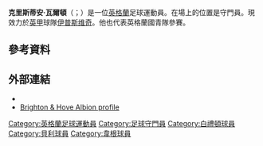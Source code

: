 {{unreferenced|time=2019-04-19T02:02:48+00:00}}
{{noteTA
|G1=Football
|G2=EPL
|G3=FAcup
|1=zh-hans:沃尔顿; zh-hk:禾頓; zh-tw:瓦爾頓;
}}
{{Infobox football biography
| name                = 克里斯蒂安·瓦爾頓<br />Christian Walton
| image               = 
| image_size          = 
| caption             = 
| fullname            = Christian Timothy Walton<ref name=Hugman>{{Hugman|26896|accessdate=25 June 2016}}</ref>
| birth_date          = {{birth date and age|1995|11|9|df=y}}<ref name=Hugman/>
| birth_place         = [[英格蘭|英格蘭]][[特魯羅|特魯羅]]
| height              = {{convert|1.96|m|order=flip}}<ref name=Soccerway>{{cite web |title=C. Walton |url=https://uk.soccerway.com/players/christian-walton/217741/ |website=Soccerway |publisher=Perform Group |accessdate=18 February 2018 |archive-date=2020-02-18 |archive-url=https://web.archive.org/web/20200218005630/https://uk.soccerway.com/players/christian-walton/217741/ |dead-url=no }}</ref>
| position            = [[門將|門將]]
| currentclub         = [[伊普斯维奇城足球俱乐部|伊普斯维奇]]
| clubnumber          = 28
| youthyears1         = 2005–2013 | youthclubs1 = [[普利茅斯足球俱乐部|普利茅夫]]
| youthyears2         = 2013      | youthclubs2 = [[布莱顿足球俱乐部|白禮頓]]
| years1              = 2013–2022 | clubs1 = [[布莱顿足球俱乐部|白禮頓]] | caps1 = 3  | goals1 = 0
| years2              = 2015      | clubs2 = → [[贝里足球俱乐部|貝利]] (外借)                            | caps2 = 4  | goals2 = 0
| years3              = 2015–2016 | clubs3 = → [[普利茅斯足球俱乐部|普利茅夫]] (外借)      | caps3 = 4  | goals3 = 0
| years4              = 2016–2017 | clubs4 = → [[卢顿足球俱乐部|盧頓]] (外借)                | caps4 = 27 | goals4 = 0
| years5              = 2017      | clubs5 = → [[绍森德足球俱乐部|修安聯]] (外借)      | caps5 = 7  | goals5 = 0
| years6              = 2017–2018 | clubs6 = → [[威根竞技足球俱乐部|韋根]] (外借)        | caps6 = 31 | goals6 = 0
| years7              = 2018–2019 | clubs7 = → [[威根竞技足球俱乐部|韋根]] (外借)        | caps7 = 34 | goals7 = 0
| years8              = 2019–2020 | clubs8 = → [[布莱克本流浪者足球俱乐部|布莱克本流浪者]] (外借)    | caps8 = 46 | goals8 = 0
| years9              = 2021–2022 | clubs9 = → [[伊普斯维奇城足球俱乐部|伊普斯维奇]] (外借)            | caps9 = 14  | goals9 = 0
| years10              = 2022–     | clubs10 = [[伊普斯维奇城足球俱乐部|伊普斯维奇]]            | caps10 = 0  | goals10 = 0
| nationalyears1      = 2014
| nationalteam1       = 英格蘭U19
| nationalcaps1       = 4
| nationalgoals1      = 0
| nationalyears2      = 2014–2015
| nationalteam2       = 英格蘭U20
| nationalcaps2       = 7
| nationalgoals2      = 0
| nationalyears3      = 2016
| nationalteam3       = [[英格蘭21歲以下足球代表隊|英格蘭U21]]
| nationalcaps3       = 1
| nationalgoals3      = 0
| club-update         = 07:57, 19 January 2022 (UTC)
| nationalteam-update = 07:57, 11 October 2016 (UTC)
}}

'''克里斯蒂安·瓦爾頓'''（{{lang-en|Christian Walton}}；{{bd|1995年|11月9日}}）是一位[[英格蘭|英格蘭]]足球運動員。在場上的位置是守門員。現效力於[[英格蘭足球甲級聯賽|英甲]]球隊[[伊普斯维奇城足球俱乐部|伊普斯维奇]]。他也代表英格蘭國青隊參賽。

==參考資料==
{{Reflist}}

==外部連結==
*{{soccerbase|63208}}
*[https://web.archive.org/web/20150924121936/http://www.seagulls.co.uk/team/player-profile/christian-walton/31 Brighton & Hove Albion profile]

{{DEFAULTSORT:Walton, Christian}}
[[Category:英格蘭足球運動員|Category:英格蘭足球運動員]]
[[Category:足球守門員|Category:足球守門員]]
[[Category:白禮頓球員|Category:白禮頓球員]]
[[Category:貝利球員|Category:貝利球員]]
[[Category:韋根球員|Category:韋根球員]]
{{Sport-bio-stub}}